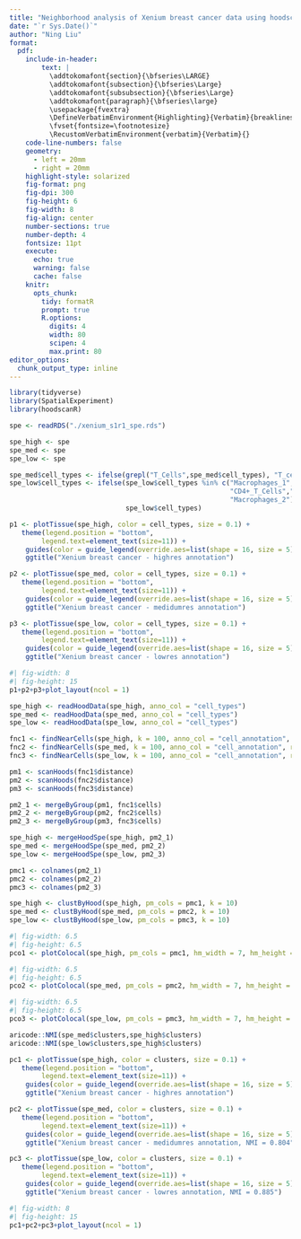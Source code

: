 ```yaml
---
title: "Neighborhood analysis of Xenium breast cancer data using hoodscanR"
date: "`r Sys.Date()`"
author: "Ning Liu"
format:
  pdf:
    include-in-header:
        text: |
          \addtokomafont{section}{\bfseries\LARGE}
          \addtokomafont{subsection}{\bfseries\Large}
          \addtokomafont{subsubsection}{\bfseries\Large}
          \addtokomafont{paragraph}{\bfseries\large}
          \usepackage{fvextra}
          \DefineVerbatimEnvironment{Highlighting}{Verbatim}{breaklines,commandchars=\\\{\}}
          \fvset{fontsize=\footnotesize}
          \RecustomVerbatimEnvironment{verbatim}{Verbatim}{}
    code-line-numbers: false
    geometry:
      - left = 20mm
      - right = 20mm
    highlight-style: solarized
    fig-format: png
    fig-dpi: 300
    fig-height: 6
    fig-width: 8
    fig-align: center
    number-sections: true
    number-depth: 4
    fontsize: 11pt
    execute:
      echo: true
      warning: false
      cache: false
    knitr:
      opts_chunk:
        tidy: formatR
        prompt: true
        R.options:
          digits: 4
          width: 80
          scipen: 4
          max.print: 80
editor_options:
  chunk_output_type: inline
---
```



```r
library(tidyverse)
library(SpatialExperiment)
library(hoodscanR)
```


```r
spe <- readRDS("./xenium_s1r1_spe.rds")

```



```r
spe_high <- spe
spe_med <- spe
spe_low <- spe
```

```r
spe_med$cell_types <- ifelse(grepl("T_Cells",spe_med$cell_types), "T_cells", spe_med$cell_types)
spe_low$cell_types <- ifelse(spe_low$cell_types %in% c("Macrophages_1","CD8+_T_Cells",
                                                       "CD4+_T_Cells","B_Cells",
                                                       "Macrophages_2"), "Immune",
                             spe_low$cell_types)
```


```r
p1 <- plotTissue(spe_high, color = cell_types, size = 0.1) +
   theme(legend.position = "bottom",
        legend.text=element_text(size=11)) +
    guides(color = guide_legend(override.aes=list(shape = 16, size = 5))) +
    ggtitle("Xenium breast cancer - highres annotation")

p2 <- plotTissue(spe_med, color = cell_types, size = 0.1) +
   theme(legend.position = "bottom",
        legend.text=element_text(size=11)) +
    guides(color = guide_legend(override.aes=list(shape = 16, size = 5))) +
    ggtitle("Xenium breast cancer - medidumres annotation")

p3 <- plotTissue(spe_low, color = cell_types, size = 0.1) +
   theme(legend.position = "bottom",
        legend.text=element_text(size=11)) +
    guides(color = guide_legend(override.aes=list(shape = 16, size = 5))) +
    ggtitle("Xenium breast cancer - lowres annotation")
```


```r
#| fig-width: 8
#| fig-height: 15
p1+p2+p3+plot_layout(ncol = 1)
```


```r
spe_high <- readHoodData(spe_high, anno_col = "cell_types")
spe_med <- readHoodData(spe_med, anno_col = "cell_types")
spe_low <- readHoodData(spe_low, anno_col = "cell_types")

```


```r
fnc1 <- findNearCells(spe_high, k = 100, anno_col = "cell_annotation", reportDist = TRUE)
fnc2 <- findNearCells(spe_med, k = 100, anno_col = "cell_annotation", reportDist = TRUE)
fnc3 <- findNearCells(spe_low, k = 100, anno_col = "cell_annotation", reportDist = TRUE)

pm1 <- scanHoods(fnc1$distance)
pm2 <- scanHoods(fnc2$distance)
pm3 <- scanHoods(fnc3$distance)

pm2_1 <- mergeByGroup(pm1, fnc1$cells)
pm2_2 <- mergeByGroup(pm2, fnc2$cells)
pm2_3 <- mergeByGroup(pm3, fnc3$cells)

spe_high <- mergeHoodSpe(spe_high, pm2_1)
spe_med <- mergeHoodSpe(spe_med, pm2_2)
spe_low <- mergeHoodSpe(spe_low, pm2_3)

pmc1 <- colnames(pm2_1)
pmc2 <- colnames(pm2_2)
pmc3 <- colnames(pm2_3)
```


```r
spe_high <- clustByHood(spe_high, pm_cols = pmc1, k = 10)
spe_med <- clustByHood(spe_med, pm_cols = pmc2, k = 10)
spe_low <- clustByHood(spe_low, pm_cols = pmc3, k = 10)
```


```r
#| fig-width: 6.5
#| fig-height: 6.5
pco1 <- plotColocal(spe_high, pm_cols = pmc1, hm_width = 7, hm_height = 7)
```

```r
#| fig-width: 6.5
#| fig-height: 6.5
pco2 <- plotColocal(spe_med, pm_cols = pmc2, hm_width = 7, hm_height = 7)
```

```r
#| fig-width: 6.5
#| fig-height: 6.5
pco3 <- plotColocal(spe_low, pm_cols = pmc3, hm_width = 7, hm_height = 7)
```




```r
aricode::NMI(spe_med$clusters,spe_high$clusters)
aricode::NMI(spe_low$clusters,spe_high$clusters)
```


```r
pc1 <- plotTissue(spe_high, color = clusters, size = 0.1) +
   theme(legend.position = "bottom",
        legend.text=element_text(size=11)) +
    guides(color = guide_legend(override.aes=list(shape = 16, size = 5))) +
    ggtitle("Xenium breast cancer - highres annotation")

pc2 <- plotTissue(spe_med, color = clusters, size = 0.1) +
   theme(legend.position = "bottom",
        legend.text=element_text(size=11)) +
    guides(color = guide_legend(override.aes=list(shape = 16, size = 5))) +
    ggtitle("Xenium breast cancer - medidumres annotation, NMI = 0.804")

pc3 <- plotTissue(spe_low, color = clusters, size = 0.1) +
   theme(legend.position = "bottom",
        legend.text=element_text(size=11)) +
    guides(color = guide_legend(override.aes=list(shape = 16, size = 5))) +
    ggtitle("Xenium breast cancer - lowres annotation, NMI = 0.885")
```


```r
#| fig-width: 8
#| fig-height: 15
pc1+pc2+pc3+plot_layout(ncol = 1)
```
